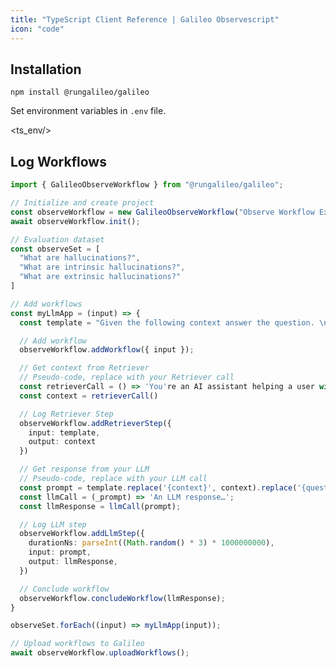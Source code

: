 ```yaml
---
title: "TypeScript Client Reference | Galileo Observescript"
icon: "code"
---
```



## Installation

`npm install @rungalileo/galileo`

Set environment variables in `.env` file.

<ts_env/>

## Log Workflows

```TypeScript
import { GalileoObserveWorkflow } from "@rungalileo/galileo";

// Initialize and create project
const observeWorkflow = new GalileoObserveWorkflow("Observe Workflow Example");
await observeWorkflow.init();

// Evaluation dataset
const observeSet = [
  "What are hallucinations?",
  "What are intrinsic hallucinations?",
  "What are extrinsic hallucinations?"
]

// Add workflows
const myLlmApp = (input) => {
  const template = "Given the following context answer the question. \n Context: {context} \n Question: {question}"

  // Add workflow
  observeWorkflow.addWorkflow({ input });

  // Get context from Retriever
  // Pseudo-code, replace with your Retriever call
  const retrieverCall = () => 'You're an AI assistant helping a user with hallucinations.';
  const context = retrieverCall()

  // Log Retriever Step
  observeWorkflow.addRetrieverStep({
    input: template,
    output: context
  })

  // Get response from your LLM
  // Pseudo-code, replace with your LLM call
  const prompt = template.replace('{context}', context).replace('{question}', input)
  const llmCall = (_prompt) => 'An LLM response…';
  const llmResponse = llmCall(prompt);

  // Log LLM step
  observeWorkflow.addLlmStep({
    durationNs: parseInt((Math.random() * 3) * 1000000000),
    input: prompt,
    output: llmResponse,
  })

  // Conclude workflow
  observeWorkflow.concludeWorkflow(llmResponse);
}

observeSet.forEach((input) => myLlmApp(input));

// Upload workflows to Galileo
await observeWorkflow.uploadWorkflows();
```
